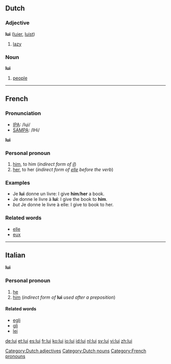 ==Dutch==
===Adjective===
'''lui''' ([[luier]], [[luist]])

#[[lazy]]

===Noun===

'''lui''' {{p}}

#[[people]]
----

==French==

===Pronunciation===
*[[w:IPA|IPA]]: /lɥi/
*[[w:SAMPA|SAMPA]]: /lHi/

'''lui'''

===Personal pronoun===
#[[him]], to him (''indirect form of [[il]]'')
#[[her]], to her (''indirect form of [[elle]] before the verb'')

===Examples===
*Je '''lui''' donne un livre: I give '''him'''/'''her''' a book.
*Je donne le livre à '''lui''': I give the book to '''him'''.
*''but'' Je donne le livre à elle: I give to book to her.

===Related words===
*[[elle]]
*[[eux]]

----
==Italian==
'''lui'''

===Personal pronoun===
#[[he]]
#[[him]] (''indirect form of'' '''lui''' ''used after a preposition'')

====Related words====
*[[egli]]
*[[gli]]
*[[lei]]

[[Category:Dutch adjectives]]
[[Category:Dutch nouns]]
[[Category:French pronouns]]

[[de:lui]]
[[et:lui]]
[[es:lui]]
[[fr:lui]]
[[ko:lui]]
[[io:lui]]
[[id:lui]]
[[nl:lui]]
[[sv:lui]]
[[vi:lui]]
[[zh:lui]]